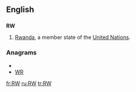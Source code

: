 {{also|.rw}}
==English==

==={{abbreviation}}===
'''RW'''

# [[Rwanda]], a member state of the [[United Nations]].

===Anagrams===
* {{alphagram|rw}}
* [[WR#English|WR]]


[[fr:RW]]
[[ru:RW]]
[[tr:RW]]